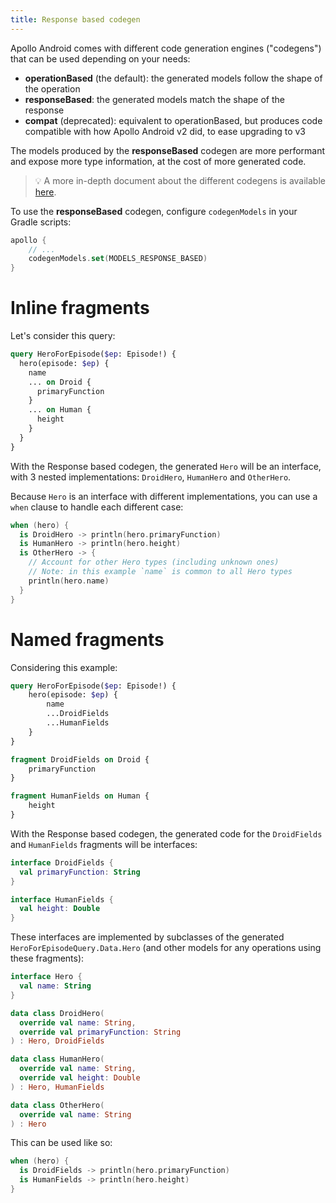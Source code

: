 ```yaml
---
title: Response based codegen
---
```


Apollo Android comes with different code generation engines ("codegens") that can be used depending on your needs:

- **operationBased** (the default): the generated models follow the shape of the operation
- **responseBased**: the generated models match the shape of the response
- **compat** (deprecated): equivalent to operationBased, but produces code compatible with how Apollo Android v2 did, to ease upgrading to v3

The models produced by the **responseBased** codegen are more performant and expose more type information, at the cost of more generated code.

> 💡 A more in-depth document about the different codegens is available [here](https://github.com/apollographql/apollo-android/blob/dev-3.x/design-docs/Codegen.md).


To use the **responseBased** codegen, configure `codegenModels` in your Gradle scripts:

```kotlin:title=build.gradle.kts
apollo {
    // ...
    codegenModels.set(MODELS_RESPONSE_BASED)
}
```

# Inline fragments

Let's consider this query:

```graphql{4-9}:title=HeroQuery.graphql
query HeroForEpisode($ep: Episode!) {
  hero(episode: $ep) {
    name
    ... on Droid {
      primaryFunction
    }
    ... on Human {
      height
    }
  }
}
```

With the Response based codegen, the generated `Hero` will be an interface, with 3 nested implementations: `DroidHero`, `HumanHero` and `OtherHero`.

Because `Hero` is an interface with different implementations, you can use a `when` clause to handle each different case:

```kotlin
when (hero) {
  is DroidHero -> println(hero.primaryFunction)
  is HumanHero -> println(hero.height)
  is OtherHero -> {
    // Account for other Hero types (including unknown ones)
    // Note: in this example `name` is common to all Hero types
    println(hero.name)
  }
}
```

# Named fragments

Considering this example:

```graphql{9-15}:title=HeroQuery.graphql
query HeroForEpisode($ep: Episode!) {
    hero(episode: $ep) {
        name
        ...DroidFields
        ...HumanFields
    }
}

fragment DroidFields on Droid {
    primaryFunction
}

fragment HumanFields on Human {
    height
}
```

With the Response based codegen, the generated code for the `DroidFields` and `HumanFields` fragments will be interfaces:

```kotlin
interface DroidFields {
  val primaryFunction: String
}

interface HumanFields {
  val height: Double
}
```

These interfaces are implemented by subclasses of the generated `HeroForEpisodeQuery.Data.Hero` (and other models for any operations using
these fragments):

```kotlin:title=HeroForEpisodeQuery.kt
interface Hero {
  val name: String
}

data class DroidHero(
  override val name: String,
  override val primaryFunction: String
) : Hero, DroidFields

data class HumanHero(
  override val name: String,
  override val height: Double
) : Hero, HumanFields

data class OtherHero(
  override val name: String
) : Hero
```

This can be used like so:

```kotlin
when (hero) {
  is DroidFields -> println(hero.primaryFunction)
  is HumanFields -> println(hero.height)
}
```
